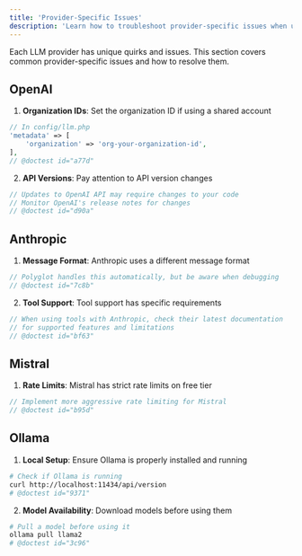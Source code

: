 ```yaml
---
title: 'Provider-Specific Issues'
description: 'Learn how to troubleshoot provider-specific issues when using Polyglot.'
---
```


Each LLM provider has unique quirks and issues. This section covers common provider-specific issues and how to resolve them.


## OpenAI

1. **Organization IDs**: Set the organization ID if using a shared account
```php
// In config/llm.php
'metadata' => [
    'organization' => 'org-your-organization-id',
],
// @doctest id="a77d"
```

2. **API Versions**: Pay attention to API version changes
```php
// Updates to OpenAI API may require changes to your code
// Monitor OpenAI's release notes for changes
// @doctest id="d90a"
```

## Anthropic

1. **Message Format**: Anthropic uses a different message format
```php
// Polyglot handles this automatically, but be aware when debugging
// @doctest id="7c8b"
```

2. **Tool Support**: Tool support has specific requirements
```php
// When using tools with Anthropic, check their latest documentation
// for supported features and limitations
// @doctest id="bf63"
```

## Mistral

1. **Rate Limits**: Mistral has strict rate limits on free tier
```php
// Implement more aggressive rate limiting for Mistral
// @doctest id="b95d"
```


## Ollama

1. **Local Setup**: Ensure Ollama is properly installed and running
```bash
# Check if Ollama is running
curl http://localhost:11434/api/version
# @doctest id="9371"
```

2. **Model Availability**: Download models before using them
```bash
# Pull a model before using it
ollama pull llama2
# @doctest id="3c96"
```
